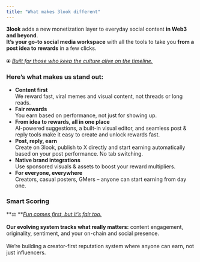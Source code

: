 ```yaml
---
title: "What makes 3look different"
---
```


**3look** adds a new monetization layer to everyday social content **in Web3 and beyond**. \
**It’s your go-to social media workspace** with all the tools to take you **from a post idea to rewards** in a few clicks.\
\
⦿ _<u>Built for those who keep the culture alive on the timeline.</u>_

### **Here’s what makes us stand out:**

- **Content first**\
  We reward fast, viral memes and visual content, not threads or long reads.
- **Fair rewards**\
  You earn based on performance, not just for showing up.
- **From idea to rewards, all in one place**\
  AI-powered suggestions, a built-in visual editor, and seamless post & reply tools make it easy to create and unlock rewards fast.
- **Post, reply, earn**\
  Create on 3look, publish to X directly and start earning automatically based on your post performance. No tab switching.
- **Native brand integrations**\
  Use sponsored visuals & assets to boost your reward multipliers.
- **For everyone, everywhere**\
  Creators, casual posters, GMers – anyone can start earning from day one.

### **Smart Scoring**

 **⚖️ **_<u>Fun comes first, but it’s fair too.</u>_\
\
**Our evolving system tracks what really matters:** content engagement, originality, sentiment, and your on-chain and social presence.\
\
We’re building a creator-first reputation system where anyone can earn, not just influencers.